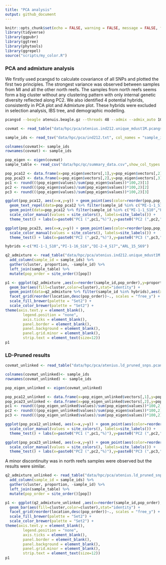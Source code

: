 ```yaml
---
title: "PCA analysis"
output: github_document
---
```


```r
knitr::opts_chunk$set(echo = FALSE, warning = FALSE, message = FALSE, fig.retina = 2)
library(tidyverse)
library(ggpubr)
library(ggtree)
library(phytools)
library(ggrepel)
source("scripts/my_color.R")
```


### PCA and admixture analysis

We firstly used pcangsd to calculate covariance of all SNPs and plotted the first two principles. The strongest variance was observed between samples from MI and all the other north reefs. The samples from north reefs seems form a big cluster without any clustering pattern with only internal genetic diversity reflected along PC2. We also identified 4 potential hybrids, consistently in PCA plot and Admixture plot. These hybrids were excluded in selection analysis, IBS tree, and demographic modelling.

```bash
pcangsd --beagle atenuis.beagle.gz --threads 48 --admix --admix_auto 10000 --out atenuis.pcangsd
```

```r
covmat <- read_table("data/hpc/pca/atenius.ind212.unique_mdust1M.pcangsd.cov",col_names = F) %>% as.matrix()

sample_ids <- read_tsv("data/hpc/pca/ind212.txt", col_names = "sample_id",show_col_types = FALSE) %>% pull(sample_id)

colnames(covmat)<- sample_ids
rownames(covmat) <- sample_ids

pop_eigen <- eigen(covmat)
sample_table <- read_csv("data/hpc/qc/summary_data.csv",show_col_types = FALSE) %>% select(sample_id,pop,location,reef)

pop_pca12 <- data.frame(x=pop_eigen$vectors[,1],y=pop_eigen$vectors[,2],sample_id = sample_ids) %>% left_join(sample_table) %>% mutate(pop_order=site_order()[pop])
pop_pca23 <- data.frame(x=pop_eigen$vectors[,2],y=pop_eigen$vectors[,3],sample_id = sample_ids) %>% left_join(sample_table) %>% mutate(pop_order=site_order()[pop])
pc1 <- round(((pop_eigen$values)/sum(pop_eigen$values))*100,2)[1]
pc2 <- round(((pop_eigen$values)/sum(pop_eigen$values))*100,2)[2]
pc3 <- round(((pop_eigen$values)/sum(pop_eigen$values))*100,2)[3]

ggplot(pop_pca12, aes(x=x,y=y)) + geom_point(aes(color=reorder(pop,pop_order),shape=reef),size=2)+ 
  geom_text_repel(data=pop_pca12 %>% filter(sample_id %in% c("MI-1-1_S10","PI-1-16_S16","DI-2-4_S17","ARL_15_S69")),aes(x=x,y=y,label=sample_id),size=2,hjust=2,vjust=1) + 
  geom_point(data=pop_pca12 %>% filter(sample_id %in% c("MI-1-1_S10","PI-1-16_S16","DI-2-4_S17","ARL_15_S69")),aes(x=x,y=y),size=.8,color="black") +
  scale_color_manual(values = site_colors(), labels=site_labels()) + 
  theme_test() + labs(x=paste0("PC1 (",pc1,"%)"),y=paste0("PC2 (",pc2,"%)"), shape="Location", color="Reef")

ggplot(pop_pca23, aes(x=x,y=y)) + geom_point(aes(color=reorder(pop,pop_order),shape=reef),size=2)+
  scale_color_manual(values = site_colors(), labels=site_labels()) + 
  theme_test() + labs(x=paste0("PC2 (",pc2,"%)"),y=paste0("PC3 (",pc3,"%)"), shape="Location", color="Reef")

hybrids <-c("MI-1-1_S10","PI-1-16_S16","DI-2-4_S17","ARL_15_S69")
```

```r
q2_admixture <- read_table("data/hpc/pca/atenius.ind212.unique_mdust1M.pcangsd.admix.2.Q", col_names = c("X2","X1")) %>%
  add_column(sample_id = sample_ids) %>% 
  gather(cluster, proportion, -sample_id) %>% 
  left_join(sample_table) %>% 
  mutate(pop_order = site_order()[pop])

p1 <- ggplot(q2_admixture ,aes(x=reorder(sample_id,pop_order),y=proportion)) + 
  geom_bar(aes(fill=cluster,color=cluster),stat="identity") + 
  geom_point(data=q2_admixture %>% filter(sample_id %in% hybrids),aes(x=reorder(sample_id,pop_order)),y=1,shape=8) + 
  facet_grid(reorder(location,desc(pop_order))~., scales = "free_y") + coord_flip() + theme_pubclean() + labs(x="",y="Proportion (K=2)") + 
  scale_fill_brewer(palette = "Set2") + 
  scale_color_brewer(palette = "Set2") + 
theme(axis.text.y = element_blank(),
        legend.position = "none", 
        axis.ticks = element_blank(),
        panel.border = element_blank(), 
        panel.background = element_blank(),
        panel.grid.minor = element_blank(),
        strip.text = element_text(size=12))
p1
```


### LD-Pruned results

```r
covmat_unlinked <- read_table("data/hpc/pca/atenius.ld_pruned_snps.pcangsd.cov",col_names = F) %>% as.matrix()

colnames(covmat_unlinked)<- sample_ids
rownames(covmat_unlinked) <- sample_ids

pop_eigen_unlinked <- eigen(covmat_unlinked)

pop_pca12_unlinked <- data.frame(x=pop_eigen_unlinked$vectors[,1],y=pop_eigen_unlinked$vectors[,2],sample_id = sample_ids) %>% left_join(sample_table) %>% mutate(pop_order=site_order()[pop])
pop_pca23_unlinked <- data.frame(x=pop_eigen_unlinked$vectors[,2],y=pop_eigen_unlinked$vectors[,3],sample_id = sample_ids) %>% left_join(sample_table) %>% mutate(pop_order=site_order()[pop])
pc1 <- round(((pop_eigen_unlinked$values)/sum(pop_eigen$values))*100,2)[1]
pc2 <- round(((pop_eigen_unlinked$values)/sum(pop_eigen$values))*100,2)[2]
pc3 <- round(((pop_eigen_unlinked$values)/sum(pop_eigen$values))*100,2)[3]

ggplot(pop_pca12_unlinked, aes(x=x,y=y)) + geom_point(aes(color=reorder(pop,pop_order),shape=reef),size=2)+
  scale_color_manual(values = site_colors(), labels=site_labels()) + 
  theme_test() + labs(x=paste0("PC1 (",pc1,"%)"),y=paste0("PC2 (",pc2,"%)"), shape="Location", color="Reef")

ggplot(pop_pca23_unlinked, aes(x=x,y=y)) + geom_point(aes(color=reorder(pop,pop_order),shape=reef),size=2)+
  scale_color_manual(values = site_colors(), labels=site_labels()) + 
  theme_test() + labs(x=paste0("PC2 (",pc2,"%)"),y=paste0("PC3 (",pc3,"%)"), shape="Location", color="Reef")
```

A minor discontinuity was in north reefs samples were observed but the results were similar.


```r
q2_admixture_unlinked <- read_table("data/hpc/pca/atenius.ld_pruned_snps.pcangsd.admix.2.Q", col_names = c("X2","X1")) %>%
  add_column(sample_id = sample_ids) %>% 
  gather(cluster, proportion, -sample_id) %>% 
  left_join(sample_table) %>% 
  mutate(pop_order = site_order()[pop])

p1 <- ggplot(q2_admixture_unlinked ,aes(x=reorder(sample_id,pop_order),y=proportion)) + 
  geom_bar(aes(fill=cluster,color=cluster),stat="identity") + 
  facet_grid(reorder(location,desc(pop_order))~., scales = "free_y") + coord_flip() + theme_pubclean() + labs(x="",y="Proportion (K=2)") + 
  scale_fill_brewer(palette = "Set2") + 
  scale_color_brewer(palette = "Set2") + 
theme(axis.text.y = element_blank(),
        legend.position = "none", 
        axis.ticks = element_blank(),
        panel.border = element_blank(), 
        panel.background = element_blank(),
        panel.grid.minor = element_blank(),
        strip.text = element_text(size=12))
p1
```
